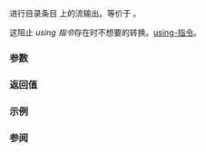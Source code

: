 {{title|operator&lt;&lt;{{small|(std::filesystem::directory_entry)}}}}
{{cpp/filesystem/directory_entry/navbar}}
{{dcl begin}}
{{dcl|since=c++17|1=
template&lt; class CharT, class Traits &gt;
friend std::basic_ostream&lt;CharT,Traits&gt;&amp;
    operator&lt;&lt;( std::basic_ostream&lt;CharT,Traits&gt;&amp; os, const directory_entry&amp; d );
}}
{{dcl end}}

进行目录条目 {{c|d}} 上的流输出。等价于 {{c|return os &lt;&lt; d.path();}}。

{{cpp/hidden friend|std::filesystem::directory_entry|tmpl=yes}}这阻止 {{c|using namespace std::filesystem;}} ''using 指令''存在时不想要的转换。[[cpp/language/namespace#Using-指令|using-指令]]。

===参数===
{{par begin}}
{{par | os | 要进行输出的流}}
{{par | d | 要插入的 {{tt|directory_entry}} }}
{{par end}}

===返回值===
{{c|os}}

{{cpp/impldef exception}}

===示例===
{{example
|code=
#include &lt;filesystem&gt;
#include &lt;iostream&gt;
namespace fs = std::filesystem;

int main()
{
    const auto entries = {fs::directory_entry{fs::current_path()},
                          fs::directory_entry{fs::temp_directory_path()}&lt;!----&gt;};

    for (const fs::directory_entry&amp; de : entries)
        std::cout &lt;&lt; de &lt;&lt; '\n';
}
|p=true
|output=
"/home/猫"
"/tmp"
}}

===参阅===
{{dsc begin}}
{{dsc inc|cpp/filesystem/path/dsc operator_ltltgtgt}}
{{dsc end}}

{{langlinks|de|en|es|fr|it|ja|pt|ru}}